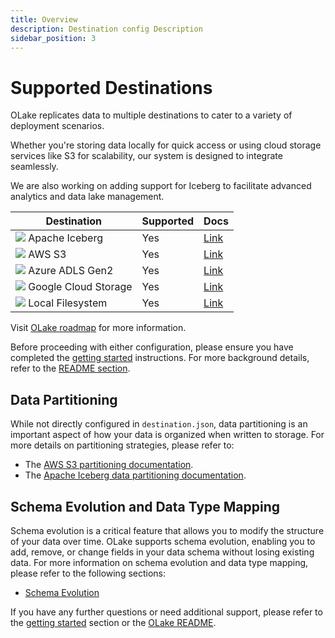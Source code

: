 ```yaml
---
title: Overview
description: Destination config Description
sidebar_position: 3
---
```


# Supported Destinations

OLake replicates data to multiple destinations to cater to a variety of deployment scenarios. 

Whether you're storing data locally for quick access or using cloud storage services like S3 for scalability, our system is designed to integrate seamlessly. 

We are also working on adding support for Iceberg to facilitate advanced analytics and data lake management.

| Destination       | Supported | Docs | 
|-------------------|-----------| ---- | 
| <img src="/img/logo/iceberg.png"  className="mt-3"  height={20} /> Apache Iceberg           | Yes       | [Link](./iceberg/overview) |
| <img src="/img/logo/s3.png"  className="mt-3"  height={20} /> AWS S3                | Yes       | [Link](./s3/overview) |
| <img src="/img/logo/azure-adls.png"  className="mt-3"  height={20} /> Azure ADLS Gen2                | Yes       | [Link](../writers/azure-adls/overview) |
| <img src="/img/logo/gcs.png"  className="mt-3"  height={20} /> Google Cloud Storage                | Yes       | [Link](../writers/gcs/overview) |
| <img src="/img/logo/local.png"  className="mt-3"  height={20} /> Local Filesystem  | Yes       | [Link](./local) |


Visit [OLake roadmap](../roadmap) for more information.

Before proceeding with either configuration, please ensure you have completed the [getting started](../getting-started/overview) instructions. For more background details, refer to the [README section](https://github.com/datazip-inc/olake/blob/master/README.md).

##  Data Partitioning

While not directly configured in `destination.json`, data partitioning is an important aspect of how your data is organized when written to storage. For more details on partitioning strategies, please refer to: 

- The [AWS S3 partitioning documentation](./s3/partitioning).
- The [Apache Iceberg data partitioning documentation](./iceberg/partitioning).


## Schema Evolution and Data Type Mapping
Schema evolution is a critical feature that allows you to modify the structure of your data over time. OLake supports schema evolution, enabling you to add, remove, or change fields in your data schema without losing existing data.
For more information on schema evolution and data type mapping, please refer to the following sections:
- [Schema Evolution](../features/schema)


If you have any further questions or need additional support, please refer to the [getting started](../getting-started/overview) section or the [OLake README](https://github.com/datazip-inc/olake/blob/master/README.md).
